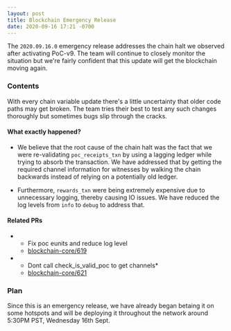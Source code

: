```yaml
---
layout: post
title: Blockchain Emergency Release
date: 2020-09-16 17:21 -0700
---
```


The `2020.09.16.0` emergency release addresses the chain halt we observed after activating PoC-v9.
The team will continue to closely monitor the situation but we're fairly confident that this update
will get the blockchain moving again.

### Contents

With every chain variable update there's a little uncertainty that older code paths may get broken.
The team tries their best to test any such changes thoroughly but sometimes bugs slip through the
cracks.

#### What exactly happened?

- We believe that the root cause of the chain halt was the fact that we were re-validating
  `poc_receipts_txn` by using a lagging ledger while trying to absorb the transaction. We have
  addressed that by getting the required channel information for witnesses by walking the chain
  backwards instead of relying on a potentially old ledger.

- Furthermore, `rewards_txn` were being extremely expensive due to unnecessary logging, thereby
  causing IO issues. We have reduced the log levels from `info` to `debug` to address that.

#### Related PRs

- - Fix poc eunits and reduce log level
  * [blockchain-core/619](https://github.com/helium/blockchain-core/pull/619)
- - Dont call check_is_valid_poc to get channels\*
  * [blockchain-core/621](https://github.com/helium/blockchain-core/pull/621)

### Plan

Since this is an emergency release, we have already began betaing it on some hotspots and will be
deploying it throughout the network around 5:30PM PST, Wednesday 16th Sept.
